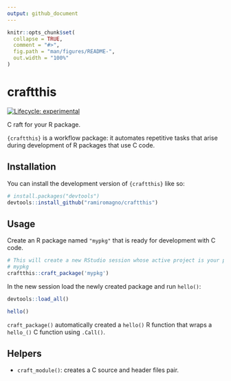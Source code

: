 ```yaml
---
output: github_document
---
```


<!-- README.md is generated from README.Rmd. Please edit that file -->

```r
knitr::opts_chunk$set(
  collapse = TRUE,
  comment = "#>",
  fig.path = "man/figures/README-",
  out.width = "100%"
)
```

# craftthis

<!-- badges: start -->
[![Lifecycle: experimental](https://img.shields.io/badge/lifecycle-experimental-orange.svg)](https://lifecycle.r-lib.org/articles/stages.html#experimental)
<!-- badges: end -->

C raft for your R package.

`{craftthis}` is a workflow package: it automates repetitive tasks that arise
during development of R packages that use C code.

## Installation

You can install the development version of `{craftthis}` like so:

``` r
# install.packages("devtools")
devtools::install_github("ramiromagno/craftthis")
```

## Usage

Create an R package named `"mypkg"` that is ready for development with C code.

``` r
# This will create a new RStudio session whose active project is your package
# mypkg
craftthis::craft_package('mypkg')
```

In the new session load the newly created package and run `hello()`:

``` r
devtools::load_all()

hello()
```

`craft_package()` automatically created a `hello()` R function that wraps a
`hello_()` C function using `.Call()`.

## Helpers

- `craft_module()`: creates a C source and header files pair.
